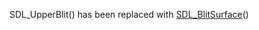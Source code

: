 <!-- pragma section-numbers off -->
<!-- pragma camelcase off -->

SDL_UpperBlit() has been replaced with [[SDL_BlitSurface]]()
